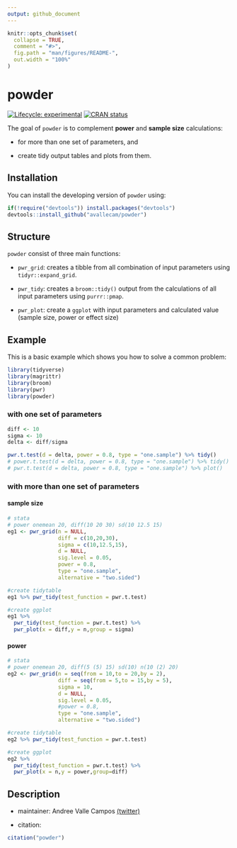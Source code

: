 ```yaml
---
output: github_document
---
```


<!-- README.md is generated from README.Rmd. Please edit that file -->

```r
knitr::opts_chunk$set(
  collapse = TRUE,
  comment = "#>",
  fig.path = "man/figures/README-",
  out.width = "100%"
)
```

# powder

<!-- badges: start -->
[![Lifecycle: experimental](https://img.shields.io/badge/lifecycle-experimental-orange.svg)](https://www.tidyverse.org/lifecycle/#experimental)
[![CRAN status](https://www.r-pkg.org/badges/version/powder)](https://cran.r-project.org/package=powder)
<!-- badges: end -->

The goal of `powder` is to complement __power__ and __sample size__ calculations:

- for more than one set of parameters, and

- create tidy output tables and plots from them.  

## Installation

You can install the developing version of `powder` using:

```r
if(!require("devtools")) install.packages("devtools")
devtools::install_github("avallecam/powder")
```

<!--

You can install the released version of powder from [CRAN](https://CRAN.R-project.org) with:

``` r
install.packages("powder")
```

-->

## Structure

`powder` consist of three main functions:

- `pwr_grid`: creates a tibble from all combination of input parameters using `tidyr::expand_grid`.

- `pwr_tidy`: creates a `broom::tidy()` output from the calculations of all input parameters using `purrr::pmap`.

- `pwr_plot`: create a `ggplot` with input parameters and calculated value (sample size, power or effect size)

## Example

This is a basic example which shows you how to solve a common problem:

```r
library(tidyverse)
library(magrittr)
library(broom)
library(pwr)
library(powder)
```

### with one set of parameters

```r
diff <- 10
sigma <- 10
delta <- diff/sigma

pwr.t.test(d = delta, power = 0.8, type = "one.sample") %>% tidy()
# power.t.test(d = delta, power = 0.8, type = "one.sample") %>% tidy()
# pwr.t.test(d = delta, power = 0.8, type = "one.sample") %>% plot()
```

### with more than one set of parameters

#### sample size

```r
# stata
# power onemean 20, diff(10 20 30) sd(10 12.5 15)
eg1 <- pwr_grid(n = NULL,
                diff = c(10,20,30),
                sigma = c(10,12.5,15),
                d = NULL,
                sig.level = 0.05,
                power = 0.8,
                type = "one.sample",
                alternative = "two.sided")

#create tidytable
eg1 %>% pwr_tidy(test_function = pwr.t.test)

#create ggplot
eg1 %>%
  pwr_tidy(test_function = pwr.t.test) %>%
  pwr_plot(x = diff,y = n,group = sigma)
```

#### power

```r
# stata
# power onemean 20, diff(5 (5) 15) sd(10) n(10 (2) 20)
eg2 <- pwr_grid(n = seq(from = 10,to = 20,by = 2),
                diff = seq(from = 5,to = 15,by = 5),
                sigma = 10,
                d = NULL,
                sig.level = 0.05,
                #power = 0.8,
                type = "one.sample",
                alternative = "two.sided")

#create tidytable
eg2 %>% pwr_tidy(test_function = pwr.t.test)

#create ggplot
eg2 %>%
  pwr_tidy(test_function = pwr.t.test) %>%
  pwr_plot(x = n,y = power,group=diff)
```

## Description

- maintainer: Andree Valle Campos [(twitter)](https://twitter.com/avallecam)

- citation:

```r
citation("powder")
```

